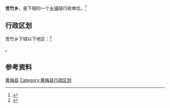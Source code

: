 {{Notability Unreferenced |time=2017-08-22T15:58:09+00:00}}
{{Expand|time=2017-08-22T15:58:09+00:00}}
{{中国乡级行政区|42/11/27/202/000}}

'''苦竹乡'''，是{{PRC admin/fullname|42/11/27/202/000|3}}下辖的一个[[乡镇|乡镇]]级行政单位。<ref>{{PRC admin/ref sgc|{{PRC admin/parent|42/11/27/202/000}}}}</ref>

== 行政区划 ==

苦竹乡下辖以下地区：<ref>{{PRC admin/ref sgc|42/11/27/202/000}}</ref>

{{PRC admin/children|42/11/27/202/000}}。

== 参考资料 ==

{{reflist}}

{{湖北省黄冈市黄梅县行政区划}}
{{湖北行政区划小作品}}
[[Category:黄冈市乡镇|黄梅县]]
[[Category:黄梅县行政区划|Category:黄梅县行政区划]]